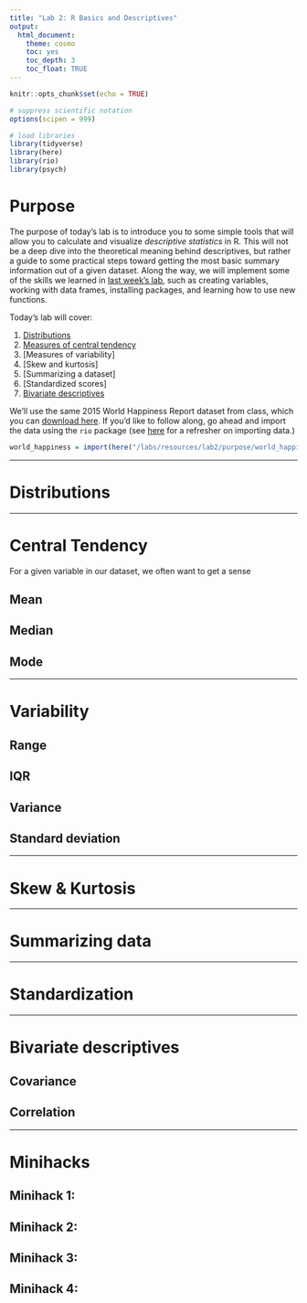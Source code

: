 ```yaml
---
title: "Lab 2: R Basics and Descriptives"
output: 
  html_document: 
    theme: cosmo
    toc: yes
    toc_depth: 3
    toc_float: TRUE
---
```


```r
knitr::opts_chunk$set(echo = TRUE)

# suppress scientific notation
options(scipen = 999)

# load libraries
library(tidyverse)
library(here)
library(rio)
library(psych)
```


# Purpose

The purpose of today's lab is to introduce you to some simple tools that will allow you to calculate and visualize *descriptive statistics* in R. This will not be a deep dive into the theoretical meaning behind descriptives, but rather a guide to some practical steps toward getting the most basic summary information out of a given dataset. Along the way, we will implement some of the skills we learned in [last week's lab](https://uopsych.github.io/psy611/labs/lab-1.html){target="_blank"}, such as creating variables, working with data frames, installing packages, and learning how to use new functions. 

Today's lab will cover:

1. [Distributions](#dist)
2. [Measures of central tendency](#ct)
3. [Measures of variability]
4. [Skew and kurtosis]
5. [Summarizing a dataset]
6. [Standardized scores]
7. [Bivariate descriptives]

We'll use the same 2015 World Happiness Report dataset from class, which you can [download here](https://drive.google.com/uc?export=download&id=1XXsB4L4wDxGkcc-JuVnotKWCnsDUsskW). If you'd like to follow along, go ahead and import the data using the `rio` package (see [here](https://uopsych.github.io/psy611/labs/lab-1.html#importing_data_into_r){target="_blank"} for a refresher on importing data.)

```r
world_happiness = import(here("/labs/resources/lab2/purpose/world_happiness_2015.csv"))
```


***

# Distributions {#dist}


***

# Central Tendency {#ct}

For a given variable in our dataset, we often want to get a sense

## Mean

## Median

## Mode

***

# Variability

## Range

## IQR

## Variance

## Standard deviation

***

# Skew & Kurtosis

*** 

# Summarizing data

***

# Standardization

***

# Bivariate descriptives

## Covariance 

## Correlation

***

# Minihacks

## Minihack 1:

## Minihack 2:

## Minihack 3:

## Minihack 4:

